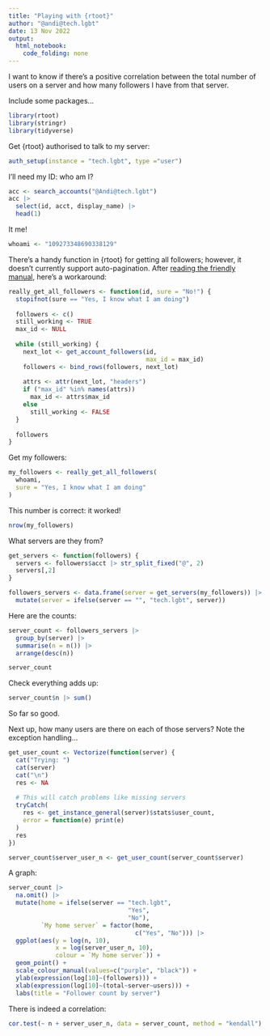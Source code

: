 ```yaml
---
title: "Playing with {rtoot}"
author: "@andi@tech.lgbt"
date: 13 Nov 2022
output: 
  html_notebook: 
    code_folding: none
---
```


I want to know if there's a positive correlation between the total number of users on a server and how many followers I have from that server.

Include some packages...

```r
library(rtoot)
library(stringr)
library(tidyverse)
```


Get {rtoot} authorised to talk to my server:

```r
auth_setup(instance = "tech.lgbt", type ="user")
```

I'll need my ID: who am I?

```r
acc <- search_accounts("@Andi@tech.lgbt")
acc |>
  select(id, acct, display_name) |>
  head(1)
```

It me!

```r
whoami <- "109273348690338129"
```


There's a handy function in {rtoot} for getting all followers; however, it doesn't currently support auto-pagination. After [reading the friendly manual](https://github.com/schochastics/rtoot/wiki/Pagination), here's a workaround:

```r
really_get_all_followers <- function(id, sure = "No!") {
  stopifnot(sure == "Yes, I know what I am doing")
  
  followers <- c()
  still_working <- TRUE
  max_id <- NULL
  
  while (still_working) {
    next_lot <- get_account_followers(id,
                                      max_id = max_id)
    followers <- bind_rows(followers, next_lot)
  
    attrs <- attr(next_lot, "headers")
    if ("max_id" %in% names(attrs))
      max_id <- attrs$max_id
    else
      still_working <- FALSE
  }
  
  followers
}
```


Get my followers:

```r
my_followers <- really_get_all_followers(
  whoami,
  sure = "Yes, I know what I am doing"
)
```


This number is correct: it worked!

```r
nrow(my_followers)
```


What servers are they from?

```r
get_servers <- function(followers) {
  servers <- followers$acct |> str_split_fixed("@", 2)
  servers[,2]
}
```


```r
followers_servers <- data.frame(server = get_servers(my_followers)) |>
  mutate(server = ifelse(server == "", "tech.lgbt", server))
```

Here are the counts:

```r
server_count <- followers_servers |>
  group_by(server) |>
  summarise(n = n()) |>
  arrange(desc(n))

server_count
```

Check everything adds up:

```r
server_count$n |> sum()
```

So far so good.

Next up, how many users are there on each of those servers? Note the exception handling...

```r
get_user_count <- Vectorize(function(server) {
  cat("Trying: ")
  cat(server)
  cat("\n")
  res <- NA
  
  # This will catch problems like missing servers
  tryCatch(
    res <- get_instance_general(server)$stats$user_count,
    error = function(e) print(e)
  )
  res
})
```

```r
server_count$server_user_n <- get_user_count(server_count$server)
```


A graph:

```r
server_count |>
  na.omit() |>
  mutate(home = ifelse(server == "tech.lgbt",
                                 "Yes",
                                 "No"),
         `My home server` = factor(home,
                                   c("Yes", "No"))) |>
  ggplot(aes(y = log(n, 10),
             x = log(server_user_n, 10),
             colour = `My home server`)) +
  geom_point() +
  scale_colour_manual(values=c("purple", "black")) +
  ylab(expression(log[10]~(followers))) +
  xlab(expression(log[10]~(total~server~users))) +
  labs(title = "Follower count by server")
```

There is indeed a correlation:

```r
cor.test(~ n + server_user_n, data = server_count, method = "kendall")
```

